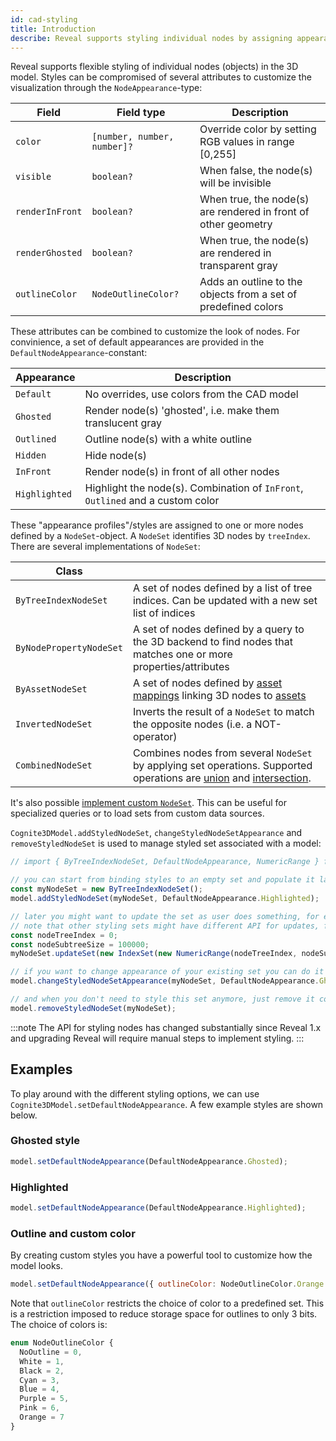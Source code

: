 ```yaml
---
id: cad-styling
title: Introduction
describe: Reveal supports styling individual nodes by assigning appearance profiles.
---
```



Reveal supports flexible styling of individual nodes (objects) in the 3D model. Styles can
be compromised of several attributes to customize the visualization through the `NodeAppearance`-type:

| Field           | Field type                  | Description                                           |
| --------------- | --------------------------- | ----------------------------------------------------- |
| `color`         | `[number, number, number]?` | Override color by setting RGB values in range [0,255] |
| `visible`       | `boolean?`                  | When false, the node(s) will be invisible             |
| `renderInFront` | `boolean?`                  | When true, the node(s) are rendered in front of other geometry |
| `renderGhosted` | `boolean?`                  | When true, the node(s) are rendered in transparent gray |
| `outlineColor`  | `NodeOutlineColor?`         | Adds an outline to the objects from a set of predefined colors |

These attributes can be combined to customize the look of nodes. For convinience, a set of default appearances are
provided in the `DefaultNodeAppearance`-constant:

| Appearance           | Description                                                                      |
| ------------------- | -------------------------------------------------------------------------------- |
| `Default`           | No overrides, use colors from the CAD model                                      |
| `Ghosted`           | Render node(s) 'ghosted', i.e. make them translucent gray                        |
| `Outlined`          | Outline node(s) with a white outline                                             |
| `Hidden`            | Hide node(s)                                                                     |
| `InFront`           | Render node(s) in front of all other nodes                                       |
| `Highlighted`       | Highlight the node(s). Combination of `InFront`, `Outlined` and a custom color   |

These "appearance profiles"/styles are assigned to one or more nodes defined by a `NodeSet`-object. A `NodeSet`
identifies 3D nodes by `treeIndex`. There are several implementations of `NodeSet`:

| Class                    |                                                                                  |
| ------------------------ | -------------------------------------------------------------------------------- |
| `ByTreeIndexNodeSet`     | A set of nodes defined by a list of tree indices. Can be updated with a new set list of indices |
| `ByNodePropertyNodeSet`  | A set of nodes defined by a query to the 3D backend to find nodes that matches one or more properties/attributes |
| `ByAssetNodeSet`         | A set of nodes defined by [asset mappings](https://docs.cognite.com/api/v1/#tag/3D-Asset-Mapping) linking 3D nodes to [assets](https://docs.cognite.com/dev/concepts/resource_types/assets.html) |
| `InvertedNodeSet`        | Inverts the result of a `NodeSet` to match the opposite nodes (i.e. a NOT-operator) |
| `CombinedNodeSet`        | Combines nodes from several `NodeSet` by applying set operations. Supported operations are [union](https://en.wikipedia.org/wiki/Union_(set_theory)") and [intersection](https://en.wikipedia.org/wiki/Intersection_(set_theory)). |

It's also possible [implement custom `NodeSet`](cad-styling-custom). This can be useful for specialized queries or to load
sets from custom data sources.

`Cognite3DModel.addStyledNodeSet`, `changeStyledNodeSetAppearance` and `removeStyledNodeSet` is used to manage styled set associated with a model:

```js
// import { ByTreeIndexNodeSet, DefaultNodeAppearance, NumericRange } from '@cognite/reveal'

// you can start from binding styles to an empty set and populate it later
const myNodeSet = new ByTreeIndexNodeSet();
model.addStyledNodeSet(myNodeSet, DefaultNodeAppearance.Highlighted);

// later you might want to update the set as user does something, for example, selects an asset
// note that other styling sets might have different API for updates, for example `executeFilter`
const nodeTreeIndex = 0;
const nodeSubtreeSize = 100000;
myNodeSet.updateSet(new IndexSet(new NumericRange(nodeTreeIndex, nodeSubtreeSize)));

// if you want to change appearance of your existing set you can do it like this
model.changeStyledNodeSetAppearance(myNodeSet, DefaultNodeAppearance.Ghosted);

// and when you don't need to style this set anymore, just remove it completely
model.removeStyledNodeSet(myNodeSet);
```

:::note
The API for styling nodes has changed substantially since Reveal 1.x and upgrading Reveal
will require manual steps to implement styling.
:::

## Examples

<DemoWrapper name="Cognite3DViewerDemo" />

To play around with the different styling options, we can use `Cognite3DModel.setDefaultNodeAppearance`.
A few example styles are shown below.

### Ghosted style

```js runnable
model.setDefaultNodeAppearance(DefaultNodeAppearance.Ghosted);
```

### Highlighted

```js runnable
model.setDefaultNodeAppearance(DefaultNodeAppearance.Highlighted);
```
### Outline and custom color

By creating custom styles you have a powerful tool to customize how the model looks.

```js runnable
model.setDefaultNodeAppearance({ outlineColor: NodeOutlineColor.Orange });
```

Note that `outlineColor` restricts the choice of color to a predefined set. This is
a restriction imposed to reduce storage space for outlines to only 3 bits. The choice
of colors is:

```ts
enum NodeOutlineColor {
  NoOutline = 0,
  White = 1,
  Black = 2,
  Cyan = 3,
  Blue = 4,
  Purple = 5,
  Pink = 6,
  Orange = 7
}
```
